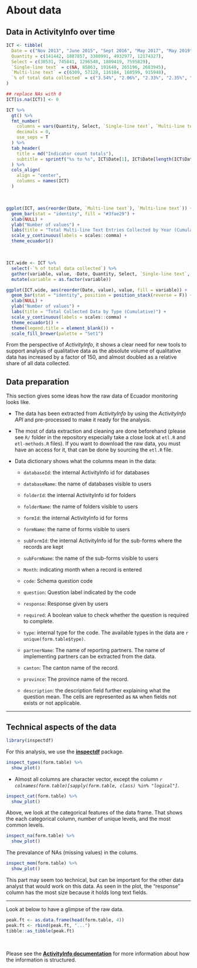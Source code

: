 # About data {-#about-data}

## Data in ActivityInfo over time {-}

```r
ICT <- tibble(
  Date = c("Nov 2013", "June 2015", "Sept 2016", "May 2017", "May 2019"),
  Quantity = c(141442, 1887857, 3380991, 4932977, 12174327),
  Select = c(30531, 745841, 1296548, 1809419, 7595829),
  `Single-line text` = c(NA, 85863, 191640, 265196, 2683945),
  `Multi-line text` = c(6309, 57128, 116184, 168599, 915948),
  `% of total data collected` = c("3.54%", "2.06%", "2.33%", "2.35%", "3.92%")
)

## replace NAs with 0
ICT[is.na(ICT)] <- 0

ICT %>%
  gt() %>%
  fmt_number(
    columns = vars(Quantity, Select, `Single-line text`, `Multi-line text`),
    decimals = 0,
    use_seps = T
  ) %>% 
  tab_header(
    title = md("Indicator count totals"),
    subtitle = sprintf("%s to %s", ICT$Date[1], ICT$Date[length(ICT$Date)])
  ) %>% 
  cols_align(
    align = "center",
    columns = names(ICT)
  )
```

<br>

```r
ggplot(ICT, aes(reorder(Date, `Multi-line text`), `Multi-line text`)) +
  geom_bar(stat = "identity", fill = "#3fae29") +
  xlab(NULL) +
  ylab("Number of values") +
  labs(title = "Total Multi-line Text Entries Collected by Year (Cumulative)") +
  scale_y_continuous(labels = scales::comma) +
  theme_ecuador1()
```

<br>

```r
ICT.wide <- ICT %>% 
  select(-`% of total data collected`) %>% 
  gather(variable, value, -Date, Quantity, Select, `Single-line text`, `Multi-line text`) %>% 
  mutate(variable = as.factor(variable))

ggplot(ICT.wide, aes(reorder(Date, value), value, fill = variable)) +
  geom_bar(stat = "identity", position = position_stack(reverse = F)) +
  xlab(NULL) +
  ylab("Number of values") +
  labs(title = "Total Collected Data by Type (Cumulative)") +
  scale_y_continuous(labels = scales::comma) +
  theme_ecuador1() +
  theme(legend.title = element_blank()) +
  scale_fill_brewer(palette = "Set1")
```

From the perspective of *ActivityInfo*, it shows a clear need for new tools to
support analysis of qualitative data as the absolute volume of qualitative data
has increased by a factor of 150, and almost doubled as a relative share of all
data collected.

## Data preparation {-}

This section gives some ideas how the raw data of Ecuador monitoring looks like. 

* The data has been
extracted from *ActivityInfo* by using the *ActivityInfo API* and pre-processed
to make it ready for the analysis. 

* The most of data extraction and cleaning are
done beforehand (please see `R/` folder in the repository especially take a
close look at `etl.R` and `etl-methods.R` files). If you want to download the
raw data, you must have an access for it, that can be done by sourcing the
`etl.R` file.

* Data dictionary shows what the columns mean in the data:
  
  + `databaseId`: the internal ActivityInfo id for databases
    
  + `databaseName`: the name of databases visible to users
  
  + `folderId`: the internal ActivityInfo id for folders
  
  + `folderName`: the name of folders visible to users
  
  + `formId`: the internal ActivityInfo id for forms
  
  + `formName`: the name of forms visible to users
  
  + `subFormId`: the internal ActivityInfo id for the sub-forms where the records are kept
  
  + `subFormName`: the name of the sub-forms visible to users
  
  + `Month`: indicating month when a record is entered
  
  + `code`: Schema question code
  
  + `question`: Question label indicated by the code
  
  + `response`: Response given by users
  
  + `required`: A boolean value to check whether the question is required to complete.
  
  + `type`: internal type for the code. The available types in the data are 
  `r unique(form.table$type)`.
  
  + `partnerName`: The name of reporting partners. The name of implementing
  partners can be extracted from the data.
  
  + `canton`: The canton name of the record.
  
  + `province`: The province name of the record.
  
  + `description`: the description field further explaining what the question mean.
  The cells are represented as `NA` when fields not exists or not applicable.

<hr>

## Technical aspects of the data {-}

```r
library(inspectdf)
```

For this analysis, we use the
[**inspectdf**](https://cran.r-project.org/package=inspectdf) package.

```r
inspect_types(form.table) %>%
  show_plot()
```

+ Almost all columns are character vector, except the column
*`r colnames(form.table)[sapply(form.table, class) %in% "logical"]`*.

```r
inspect_cat(form.table) %>%
  show_plot()
```

Above, we look at the categorical features of the data frame. That shows the each
categorical column, number of unique levels, and the most common levels.

```r
inspect_na(form.table) %>%
  show_plot()
```

The prevalance of NAs (missing values) in the colums.

```r
inspect_mem(form.table) %>%
  show_plot()
```

This part may seem too technical, but can be important for the other data
analyst that would work on this data.
As seen in the plot, the "response" column has the most size because it holds
long text fields.

<hr>

Look at below to have a glimpse of the raw data.

```r
peak.ft <- as.data.frame(head(form.table, 4))
peak.ft <- rbind(peak.ft, "...")
tibble::as_tibble(peak.ft)
```

<br>

Please see the
[**ActivityInfo documentation**](http://help.activityinfo.org/m/quick_start_database_design/c/240396)
for more information about how the information is structured.

